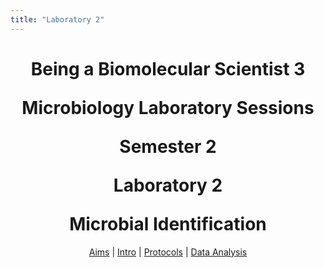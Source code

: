 ```yaml
---
title: "Laboratory 2"
---
```


<center><h1>Being a Biomolecular Scientist 3

Microbiology Laboratory Sessions

Semester 2

Laboratory 2

Microbial Identification</h1></center>


<center>| [Aims](./aims2.qmd) | [Intro](./intro2.qmd) | [Protocols](./protocols2.qmd) | [Data Analysis](./data2.qmd) </center>